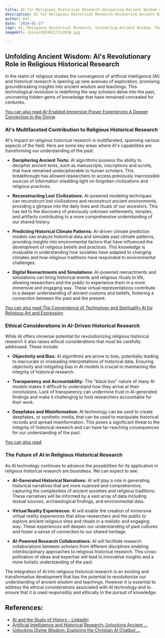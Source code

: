 ```yaml
---
title: AI for Religious Historical Research Uncovering Ancient Wisdom and Teachings
description: AI for Religious Historical Research Uncovering Ancient Wisdom and Teachings
author: Usf
date: '2024-01-17'
tags: AI, Religious Historical Research, Uncovering Ancient Wisdom, Teachings
imageUrl: /pixa/20240117112836.jpg

---
```

## Unfolding Ancient Wisdom: AI's Revolutionary Role in Religious Historical Research

In the  realm of religious studies the convergence of artificial intelligence (AI) and historical research is opening up new avenues  of exploration,  promising groundbreaking insights into ancient wisdom and teachings. This technological revolution  is redefining the way scholars delve into the past, uncovering hidden gems of knowledge that have remained concealed for centuries.

[You can  also read AI-Enabled Immersive  Prayer Experiences  A  Deeper Connection to the  Divine](AI-Enabled%20Immersive%20Prayer%20Experiences%20A%20Deeper%20Connection%20to%20the%20Divine)


### AI's Multifaceted Contribution to  Religious Historical Research

AI's impact on religious historical research is  multifaceted, spanning various aspects of the field. Here are some key areas where AI's capabilities  are transforming our understanding of the past:

- **Deciphering Ancient Texts:**  AI  algorithms possess the ability to decipher ancient texts, such as manuscripts, inscriptions and scrolls, that have remained undecipherable to human scholars. This breakthrough has allowed researchers to access previously inaccessible sources of information shedding light on  forgotten civilizations and religious practices.

- **Reconstructing Lost Civilizations:** AI-powered modeling techniques can reconstruct  lost civilizations and reconstruct ancient environments, providing  a glimpse into the daily  lives  and rituals of our ancestors. This has led to the discovery of previously unknown settlements, temples, and artifacts contributing to a more comprehensive understanding of our shared history.

- **Predicting Historical Climate Patterns:** AI-driven climate prediction models can analyze historical data and simulate past  climate patterns, providing  insights into environmental factors that have influenced the development of religious beliefs and practices. This knowledge is invaluable in understanding how societies have adapted to changing climates and how  religious traditions have responded to environmental challenges.

- **Digital Reenactments and Simulations:**  AI-powered reenactments  and simulations can bring  historical events and  religious rituals to life,  allowing researchers and the  public to experience them in a more  immersive and engaging way.  These virtual representations contribute to  a deeper understanding of ancient customs and beliefs, fostering a connection between the past and the present.

[You can also read The Convergence  of Technology and Spirituality AI  for Religious Art and Expression](The%20Convergence%20of%20Technology%20and%20Spirituality%20AI%20for%20Religious%20Art%20and%20Expression)


### Ethical Considerations  in AI-Driven Historical  Research

While AI offers immense  potential  for revolutionizing religious historical research it also raises  ethical  considerations that  must be carefully addressed. These include:

- **Objectivity and Bias:** AI  algorithms are prone to bias, potentially leading to inaccurate or misleading interpretations  of historical data. Ensuring objectivity and mitigating bias in AI models is crucial to maintaining the integrity of historical research.

- **Transparency and Accountability:** The "black box" nature of many  AI models makes it difficult to understand how they arrive at their conclusions.  Lack of transparency can undermine trust  in AI-generated findings and make it challenging to hold researchers accountable for their work.

-  **Deepfakes and Misinformation:** AI technology can be used to create deepfakes, or synthetic media, that can be used to  manipulate historical records and spread misinformation. This poses a significant threat to the integrity of historical research and can have far-reaching  consequences  for our understanding of the past.

[You can also  read ]()


### The Future of AI in  Religious Historical Research

As  AI technology continues to advance the possibilities for its application in religious historical research are boundless. We can expect to see:

- **AI-Generated Historical Narratives:**  AI will play a role in generating historical narratives that are more nuanced and comprehensive, capturing the complexities of ancient  societies and religious traditions. These narratives will be informed by a vast array of data including  textual sources, archaeological findings, and environmental data.

- **Virtual Reality  Experiences:** AI  will enable the  creation  of immersive  virtual reality experiences that allow researchers and the public to explore ancient religious sites and  rituals in  a realistic and  engaging  way. These experiences will deepen our  understanding of past cultures  and foster a sense of connection to our shared heritage.

- **AI-Powered Research Collaborations:** AI will facilitate research collaborations  between scholars from different disciplines enabling interdisciplinary approaches to religious historical research. This cross-pollination of ideas and  expertise will lead to innovative insights and a more holistic understanding of the past.

The integration  of AI into religious historical research is an exciting and transformative development that has the potential to revolutionize our understanding of ancient wisdom and teachings.  However it is essential to address the ethical considerations associated with AI technology and to ensure that it is used responsibly and ethically in the pursuit of knowledge.

## References:
- [AI and the Study of History - LinkedIn](https://www.linkedin.com/pulse/ai-study-history-david-cain)
- [Artificial Intelligence and Historical Research: Unlocking Ancient ...](https://www.lutzker.com/artificial-intelligence-and-historical-research-unlocking-ancient-secrets/)
- [Unlocking Divine Wisdom: Exploring the Christian AI Chatbot ...](https://medium.com/@hchuks2021/unlocking-divine-wisdom-exploring-the-christian-ai-chatbot-revolution-9579dca33b68)
